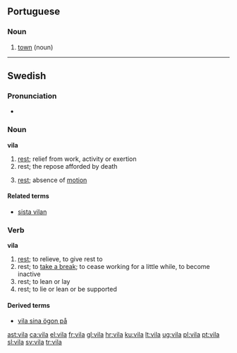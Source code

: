 ==Portuguese==
{{wikipedia|lang=pt}}

===Noun===
{{infl|pt|noun|g=f}}

# [[town]] (noun)

{{tbot entry|Portuguese|town|2008|April|pt}}

----

==Swedish==

===Pronunciation===
* {{audio|Sv-vila.ogg|audio}}

===Noun===
{{sv-noun-reg-or|vil}}
'''vila'''

# [[rest]]; relief from work, activity or exertion
# rest; the repose afforded by death
# {{context|physics|lang=sv}} [[rest]]; absence of [[motion]]

====Related terms====
* [[sista vilan]]

===Verb===
'''vila'''
{{sv-verb-reg-ar}}

# [[rest]]; to relieve, to give rest to
# rest; to [[take a break]]; to cease working for a little while, to become inactive
# rest; to lean or lay
# rest; to lie or lean or be supported

====Derived terms====
* [[vila sina ögon på]]

[[ast:vila]]
[[ca:vila]]
[[el:vila]]
[[fr:vila]]
[[gl:vila]]
[[hr:vila]]
[[ku:vila]]
[[lt:vila]]
[[ug:vila]]
[[pl:vila]]
[[pt:vila]]
[[sl:vila]]
[[sv:vila]]
[[tr:vila]]
